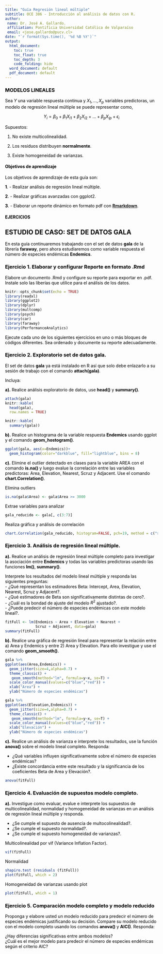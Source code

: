```yaml
---
title: "Guía Regresión lineal múltiple"
subtitle: OCE 386 - Introducción al análisis de datos con R.
author:
 name: Dr. José A. Gallardo.
 affiliation: Pontificia Universidad Católica de Valparaíso
 email: <jose.gallardo@pucv.cl>
date: "`r format(Sys.time(), '%d %B %Y')`"
output:
  html_document:
    toc: true
    toc_float: true
    toc_depth: 3
    code_folding: hide
  word_document: default
  pdf_document: default
---
```


<style>
#TOC {
  color: black;
  font-familiy: Calibri;
  font-size: 14px;
  border-color: #708090; 
}
body {
   color: black;
   font-familiy: Calibri;
}

pre {
  color: black;
  background-color: #F8F8FF;
}
# header {
  color: #800000;
  font-familiy: Calibri;
  background-color: #F5F5F5;
  opacity: 0.8;
  font-size: 16px;
}
</style>

### MODELOS LINEALES

Sea $Y$ una variable respuesta continua y $X_1,…,X_p$ variables predictoras, un modelo de regresión lineal múltiple se puede representar como,
 
$$Y_{i} = \beta_{0} + \beta_{1} X_{i1} + \beta_{2} X_{i2} + ... + \beta_{p} X_{ip} + \epsilon_{i}$$

Supuestos:

1) No existe multicolinealidad.

2) Los residuos distribuyen **normalmente**.

3) Existe homogeneidad de varianzas.


#### **Objetivos de aprendizaje**

Los objetivos de aprendizaje de esta guía son:

**1**. - Realizar análisis de regresión lineal múltiple.

**2**. - Realizar gráficas avanzadas con ggplot2. 

**3**. - Elaborar un reporte dinámico en formato pdf con **[Rmarkdown](https://rmarkdown.rstudio.com/)**.

#### EJERCICIOS

## ESTUDIO DE CASO: SET DE DATOS GALA

En esta guía continuaremos trabajando con el set de datos **gala** de la librería **faraway**, pero ahora estudiaremos como variable respuesta el número de especies endémicas **Endemics**. 

### **Ejercicio 1.** Elaborar y configurar Reporte en formato .Rmd

Elabore un documento .Rmd y configure su reporte para exportar en .pdf. Instale solo las liberías que utilice para el análisis de los datos.

```r
knitr::opts_chunk$set(echo = TRUE)
library(readxl)
library(ggplot2)
library(dplyr)
library(multcomp)
library(psych)
library(car)
library(faraway)
library(PerformanceAnalytics)
```

Ejecute cada uno de los siguientes ejercicios en uno o más bloques de códigos diferentes. Sea ordenado y documente su reporte adecuadamente.

### **Ejercicio 2.** Exploratorio set de datos gala.

El set de datos **gala** ya está instalado en R así que solo debe enlazarlo a su sesión de trabajo con el comando **attach(gala)**. 

Incluya: 

**a).** Realice análisis exploratorio de datos, use **head()** y **summary()**.

```r

attach(gala)
knitr::kable(
  head(gala),
  row.names = TRUE)
```

```r
knitr::kable(
  summary(gala))
```

**b).** Realice un histograma de la variable respuesta **Endemics** usando ggplot y el comando **geom_hostogram()**.

```r

ggplot(gala, aes(x=Endemics))+
  geom_histogram(color="darkblue", fill="lightblue", bins = 8)

```


**c).** Elimine el outlier detectado en clases para la variable AREA con el comando **is.na()** y luego evalue la correlación entre las variables predictoras:	Area, Elevation, Nearest,	Scruz y	Adjacent. Use el comando **chart.Correlation()**.

Elimina outliers
```r
is.na(gala$Area) <- gala$Area >= 3000
```

Extrae variables para analizar

```r
gala_reducido <- gala[, c(3:7)]
```

Realiza gráfica y análisis de correlación
```r

chart.Correlation(gala_reducido, histogram=FALSE, pch=19, method = c("spearman"))
```

### **Ejercicio 3.** Análisis de regresión lineal múltiple.

**a).** Realice un análisis de regresión lineal múltiple completo para investigar la asociación entre **Endemics** y todas las variables predictoras usando las funciones **lm()**, **summary()**. 

Interprete los resultados del modelo lineal múltiple y responda las siguientes preguntas:   
- ¿Qué representan los estimadores Beta: Intercept, Area, Elevation, Nearest,	Scruz y	Adjacent?.   
- ¿Qué estimadores de Beta son significativamente distintas de cero?.   
- ¿Cuál es la bondad de ajuste del modelo $R^2$ ajustado?.  
- ¿Puede predecir el número de especies endémicas con este modelo lineal?.  

```r

fitFull <- lm(Endemics ~ Area + Elevation + Nearest + 
              Scruz + Adjacent, data=gala)
summary(fitFull)

```

**b).** Realice una gráfica de regresión lineal para representar la relación entre a) Area y Endemics y entre 2) Area y Elevation. Para ello investigue y use el comando **geom_smooth()**. 

```r
gala %>%
ggplot(aes(Area,Endemics)) +
  geom_jitter(size=4,alpha=0.7) +
  theme_classic() + 
   geom_smooth(method="lm", formula=y~x, se=T) +
  scale_color_manual(values=c("blue","red")) + 
  xlab("Area") + 
  ylab("Número de especies endémicas")
```

```r
gala %>%
ggplot(aes(Elevation,Endemics)) +
  geom_jitter(size=4,alpha=0.7) +
  theme_classic() + 
   geom_smooth(method="lm", formula=y~x, se=T) +
  scale_color_manual(values=c("blue","red")) + 
  xlab("Elevación") + 
  ylab("Número de especies endémicas")
```

**c).** Realice un análisis de varianza e interprete los resultados, use la función **anova()** sobre el modelo lineal completo. Responda:

- ¿Qué variables influyen significativamente sobre el número de especies endémicas?  
- ¿Existe concordancia entre este resultado y la significancia de los coeficientes Beta de Area y Elevación?.  

```r
anova(fitFull)
```

### **Ejercicio 4.** Evaluación de supuestos modelo completo.

**a).** Investigue como evaluar, evalue e interprete los supuestos de multicolinealidad, normalidad y homogeneidad de varianzas en un análisis de regresión lineal múltiple y responda.  

- ¿Se cumple el supuesto de ausencia de multocolinealidad?.  
- ¿Se cumple el supuesto normalidad?.  
- ¿Se cumple el supuesto homogeneidad de varianzas?.  

Multicolinealidad por vif (Variance Inflation Factor).
```r
vif(fitFull)
```

Normalidad
```r
shapiro.test (residuals (fitFull))
plot(fitFull, which = 2)
```

Homogeneidad de varianzas usando plot
```r
plot(fitFull, which = 1)
```


### **Ejercicio 5.** Comparación modelo completo y modelo reducido

Proponga y elabore usted un modelo reducido para predecir el número de especies endémicas justificando su decisión. Compare su modelo reducido con el modelo completo usando los comandos **anova()** y **AIC()**. Responda:



¿Hay diferencias significativas entre ambos modelos?  
¿Cuál es el mejor modelo para predecir el número de especies endémicas según el criterio AIC?  